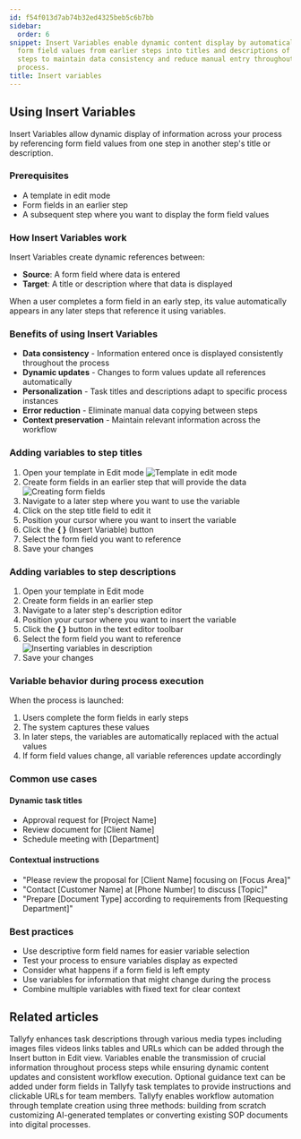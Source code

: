 ```yaml
---
id: f54f013d7ab74b32ed4325beb5c6b7bb
sidebar:
  order: 6
snippet: Insert Variables enable dynamic content display by automatically populating
  form field values from earlier steps into titles and descriptions of subsequent
  steps to maintain data consistency and reduce manual entry throughout a workflow
  process.
title: Insert variables
---
```


## Using Insert Variables

Insert Variables allow dynamic display of information across your process by referencing form field values from one step in another step's title or description.

### Prerequisites
- A template in edit mode
- Form fields in an earlier step
- A subsequent step where you want to display the form field values

### How Insert Variables work

Insert Variables create dynamic references between:
- **Source**: A form field where data is entered
- **Target**: A title or description where that data is displayed

When a user completes a form field in an early step, its value automatically appears in any later steps that reference it using variables.

### Benefits of using Insert Variables
- **Data consistency** - Information entered once is displayed consistently throughout the process
- **Dynamic updates** - Changes to form values update all references automatically
- **Personalization** - Task titles and descriptions adapt to specific process instances
- **Error reduction** - Eliminate manual data copying between steps
- **Context preservation** - Maintain relevant information across the workflow

### Adding variables to step titles

1. Open your template in Edit mode
   ![Template in edit mode](https://screenshots.tallyfy.com/tallyfy%2Fpro%2Fdesktop-light-open-edit-mode-template.png)
2. Create form fields in an earlier step that will provide the data
   ![Creating form fields](https://screenshots.tallyfy.com/tallyfy%2Fpro%2Fdesktop-light-show-formfields.png)
3. Navigate to a later step where you want to use the variable
4. Click on the step title field to edit it
5. Position your cursor where you want to insert the variable
6. Click the **{ }** (Insert Variable) button
7. Select the form field you want to reference
8. Save your changes

### Adding variables to step descriptions

1. Open your template in Edit mode
2. Create form fields in an earlier step
3. Navigate to a later step's description editor
4. Position your cursor where you want to insert the variable
5. Click the **{ }** button in the text editor toolbar
6. Select the form field you want to reference
   ![Inserting variables in description](https://screenshots.tallyfy.com/tallyfy%2Fpro%2Fdesktop-light-insert-variables.png)
7. Save your changes

### Variable behavior during process execution

When the process is launched:
1. Users complete the form fields in early steps
2. The system captures these values
3. In later steps, the variables are automatically replaced with the actual values
4. If form field values change, all variable references update accordingly

### Common use cases

#### Dynamic task titles
- Approval request for [Project Name]
- Review document for [Client Name]
- Schedule meeting with [Department]

#### Contextual instructions
- "Please review the proposal for [Client Name] focusing on [Focus Area]"
- "Contact [Customer Name] at [Phone Number] to discuss [Topic]"
- "Prepare [Document Type] according to requirements from [Requesting Department]"

### Best practices
- Use descriptive form field names for easier variable selection
- Test your process to ensure variables display as expected
- Consider what happens if a form field is left empty
- Use variables for information that might change during the process
- Combine multiple variables with fixed text for clear context


## Related articles
<CardGrid>
<LinkTitleCard header="<b>Templates > Insert media</b>" href="/products/pro/documenting/templates/insert-media/" > Tallyfy enhances task descriptions through various media types including images files videos links tables and URLs which can be added through the Insert button in Edit view. </LinkTitleCard>
<LinkTitleCard header="<b>Templates > Variables</b>" href="/products/pro/documenting/templates/variables/" > Variables enable the transmission of crucial information throughout process steps while ensuring dynamic content updates and consistent workflow execution. </LinkTitleCard>
<LinkTitleCard header="<b>Edit Templates > Add guidance text to a step</b>" href="/products/pro/documenting/templates/edit-templates/how-to-add-guidance-text-to-template-steps/" > Optional guidance text can be added under form fields in Tallyfy task templates to provide instructions and clickable URLs for team members. </LinkTitleCard>
<LinkTitleCard header="<b>Templates > Create a template</b>" href="/products/pro/documenting/templates/create-template/" > Tallyfy enables workflow automation through template creation using three methods: building from scratch customizing AI-generated templates or converting existing SOP documents into digital processes. </LinkTitleCard>
</CardGrid>
